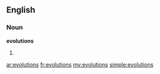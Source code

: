 ==English==

===Noun===
'''evolutions'''

# {{plural of|[[evolution]]}}

[[ar:evolutions]]
[[fr:evolutions]]
[[my:evolutions]]
[[simple:evolutions]]